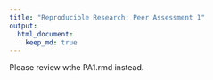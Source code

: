 ```yaml
---
title: "Reproducible Research: Peer Assessment 1"
output: 
  html_document:
    keep_md: true
---
```



Please review wthe PA1.rmd instead.

